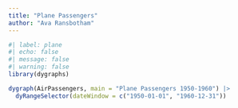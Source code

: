 ```yaml
---
title: "Plane Passengers"
author: "Ava Ransbotham"
---
```

```r
#| label: plane
#| echo: false
#| message: false
#| warning: false
library(dygraphs)

dygraph(AirPassengers, main = "Plane Passengers 1950-1960") |>
  dyRangeSelector(dateWindow = c("1950-01-01", "1960-12-31"))
```
